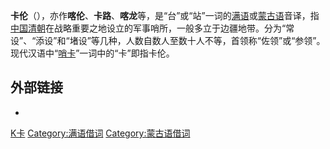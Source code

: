 {{Multiple issues|
{{Expert needed|subject=满语|subject2=蒙古语|time=2021-06-15T07:31:58+00:00}}
{{Unreferenced|time=2021-06-15T07:32:14+00:00}}
}}
'''卡伦'''（{{lang-mnc|ᡴᠠᡵᡠᠨ|z=karun}}），亦作'''喀伦'''、'''卡路'''、'''喀龙'''等，是“台”或“站”一词的[[满语|满语]]或[[蒙古语|蒙古语]]音译，指[[中国|中国]][[清朝|清朝]]在战略重要之地设立的军事哨所，一般多立于边疆地带。分为“常设”、“添设”和“堵设”等几种，人数自数人至数十人不等，首领称“佐领”或“参领”。现代汉语中“[[哨卡|哨卡]]”一词中的“卡”即指卡伦。

== 外部链接 ==
* {{cite journal |author1=张帅 |title=论清代呼伦贝尔地区卡伦的设置 |journal=边疆经济与文化 |date=2013 |issue=11 |pages=64-65 |url=http://iqh.net.cn/info.asp?column_id=9100 |accessdate=2021-06-15}}

[[Category:清朝军事|K卡]]
[[Category:满语借词|Category:满语借词]]
[[Category:蒙古语借词|Category:蒙古语借词]]